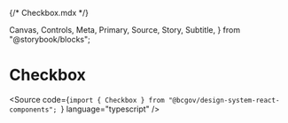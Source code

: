 {/* Checkbox.mdx */}

  Canvas,
  Controls,
  Meta,
  Primary,
  Source,
  Story,
  Subtitle,
} from "@storybook/blocks";


<Meta of={CheckboxStories} />

# Checkbox

<Subtitle></Subtitle>

<Source
  code={`import { Checkbox } from "@bcgov/design-system-react-components"; `}
  language="typescript"
/>
